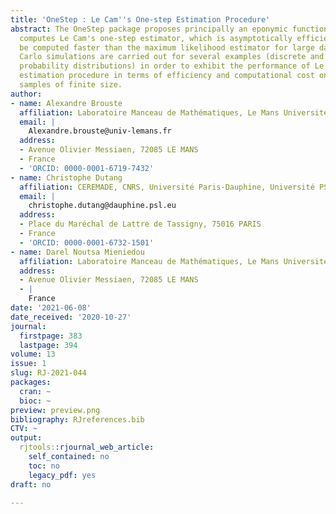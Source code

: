 ```yaml
---
title: 'OneStep : Le Cam''s One-step Estimation Procedure'
abstract: The OneStep package proposes principally an eponymic function that numerically
  computes Le Cam's one-step estimator, which is asymptotically efficient and can
  be computed faster than the maximum likelihood estimator for large datasets. Monte
  Carlo simulations are carried out for several examples (discrete and continuous
  probability distributions) in order to exhibit the performance of Le Cam's one-step
  estimation procedure in terms of efficiency and computational cost on observation
  samples of finite size.
author:
- name: Alexandre Brouste
  affiliation: Laboratoire Manceau de Mathématiques, Le Mans Université
  email: |
    Alexandre.brouste@univ-lemans.fr
  address:
  - Avenue Olivier Messiaen, 72085 LE MANS
  - France
  - 'ORCID: 0000-0001-6719-7432'
- name: Christophe Dutang
  affiliation: CEREMADE, CNRS, Université Paris-Dauphine, Université PSL
  email: |
    christophe.dutang@dauphine.psl.eu
  address:
  - Place du Maréchal de Lattre de Tassigny, 75016 PARIS
  - France
  - 'ORCID: 0000-0001-6732-1501'
- name: Darel Noutsa Mieniedou
  affiliation: Laboratoire Manceau de Mathématiques, Le Mans Université
  address:
  - Avenue Olivier Messiaen, 72085 LE MANS
  - |
    France
date: '2021-06-08'
date_received: '2020-10-27'
journal:
  firstpage: 383
  lastpage: 394
volume: 13
issue: 1
slug: RJ-2021-044
packages:
  cran: ~
  bioc: ~
preview: preview.png
bibliography: RJreferences.bib
CTV: ~
output:
  rjtools::rjournal_web_article:
    self_contained: no
    toc: no
    legacy_pdf: yes
draft: no

---
```

